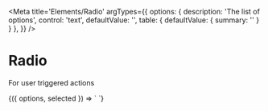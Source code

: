 
<Meta
  title='Elements/Radio'
  argTypes={{
    options: {
      description: 'The list of options',
      control: 'text',
      defaultValue: '',
      table: { defaultValue: { summary: '' } }
    },
  }}
/>

# Radio

For user triggered actions

<Canvas>
  <Story
    name='Radio'
    args={{
      options: 'Opt 1, Opt 2',
      selected: 'Opt 1'
    }}
  >
    {({ options, selected }) => `
      <v-radio
        options="${options}"
        selected="${selected}"
      />
    `}
  </Story>
</Canvas>
